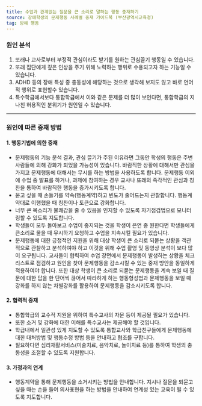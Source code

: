 ```yaml
---
title: 수업과 관계없는 질문을 큰 소리로 말하는 행동 중재하기
source: 장애학생의 문제행동 사례별 중재 가이드북 (부산광역시교육청)
tag: 방해 행동
---
```


### 원인 분석

1. 또래나 교사로부터 부정적 관심이라도 받기를 원하는 관심끌기 행동일 수 있습니다.
2. 또래 집단에게 깊은 인상을 주기 위해 노력하는 행위로 수용되고자 하는 기능일 수 있습니다.
3. ADHD 등의 장애 특성 중 충동성에 해당하는 것으로 생각해 보지도 않고 바로 언어적 행위로 표현할수 있습니다.
4. 특수학급에서보다 통합학급에서 이와 같은 문제를 더 많이 보인다면, 통합학급의 지나친 허용적인 분위기가 원인일 수 있습니다.

---

### 원인에 따른 중재 방법

#### 1. 행동기법에 의한 중재

- 문제행동의 기능 분석 결과, 관심 끌기가 주된 이유라면 그동안 학생의 행동은 주변 사람들에 의해 강화가 되었을 가능성이 있습니다. 바람직한 상황에 대해서만 관심을 가지고 문제행동에 대해서는 무시를 하는 방법을 사용하도록 합니다. 문제행동 이외에 수업 중 발표를 하거나, 과제에 참여하는 경우 교사나 또래의 즉각적인 관심과 칭찬을 통하여 바람직한 행동을 증가시키도록 합니다.
- 묻고 싶을 때 손들기를 약속(행동계약)하고 빈도가 줄어드는지 관찰합니다. 행동계약대로 이행했을 때 칭찬이나 토큰으로 강화합니다.
- 너무 큰 목소리가 불쾌감을 줄 수 있음을 인지할 수 있도록 자기점검법으로 모니터링할 수 있도록 지도합니다.
- 학생들이 모두 돌아보고 수업이 중지되는 것을 학생이 은연 중 원한다면 학생들에게 큰소리로 물을 때 무시하기 요청하고 수업을 지속시킬 필요가 있습니다.
- 문제행동에 대한 긍정적인 지원을 위해 대상 학생이 큰 소리로 되묻는 상황을 객관적으로 관찰하고 분석하여야 하고 이것을 위해 수업 촬영 및 동영상 분석이 보다 많이 요구됩니다. 교사들이 협력하여 수업 장면에서 문제행동이 발생하는 상황을 체크리스트로 점검하고 원인을 찾아 문제행동을 감소시킬 수 있는 중재 방안을 동일하게 적용하여야 합니다. 또한 대상 학생이 큰 소리로 되묻는 문제행동을 계속 보일 때 질문에 대한 답을 한 단어씩 끊어서 따라하게 하는 행동형성법과 문제행동을 보일 때 강화를 하지 않는 차별강화를 활용하여 문제행동을 감소시키도록 합니다.

#### 2. 협력적 중재

- 통합학급의 교수적 지원을 위하여 특수교사의 자문 등이 제공될 필요가 있습니다.
- 또한 소거 및 강화에 대한 이해를 특수교사는 제공해야 할 것입니다.
- 학급내에서 일관성 있게 지도할 수 있도록 통합교사와 학급친구들에게 문제행동에 대한 대처방법 및 행동수정 방법 등을 안내하고 협조를 구합니다.
- 필요하다면 심리재활서비스(미술치료, 음악치료, 놀이치료 등)를 통하여 학생의 충동성을 조절할 수 있도록 지원합니다.

#### 3. 가정과의 연계

- 행동계약을 통해 문제행동을 소거시키는 방법을 안내합니다. 지시나 질문을 되묻고 싶을 때는 손을 들어 의사표현을 하는 방법을 안내하여 연계성 있는 교육이 될 수 있도록 지도합니다.
